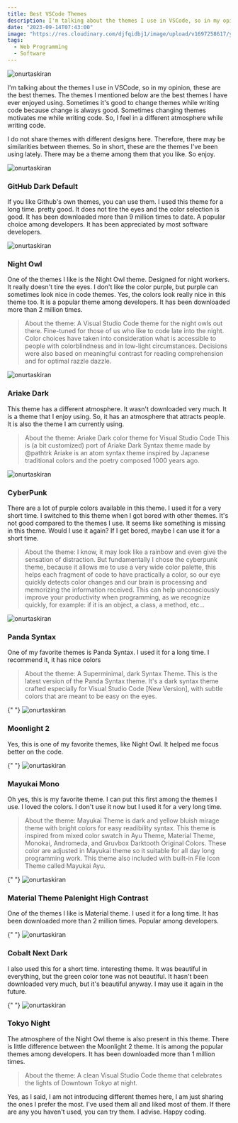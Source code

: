 ```yaml
---
title: Best VSCode Themes
description: I'm talking about the themes I use in VSCode, so in my opinion, these are the best themes. The themes I mentioned below are the best themes I have ever enjoyed using.
date: "2023-09-14T07:43:00"
image: "https://res.cloudinary.com/djfqidbj1/image/upload/v1697258617/y9bbm9gmumbfy44mzukq.jpg"
tags:
  - Web Programming
  - Software
---
```


<img
  className="w-full rounded-xl"
  src="https://res.cloudinary.com/djfqidbj1/image/upload/v1697258617/y9bbm9gmumbfy44mzukq.jpg"
  alt="onurtaskiran"
/>

I'm talking about the themes I use in VSCode, so in my opinion, these are the best themes. The themes I mentioned below are the best themes I have ever enjoyed using. Sometimes it's good to change themes while writing code because change is always good. Sometimes changing themes motivates me while writing code. So, I feel in a different atmosphere while writing code.

I do not share themes with different designs here. Therefore, there may be similarities between themes. So in short, these are the themes I've been using lately. There may be a theme among them that you like. So enjoy.

<img
  className="w-full"
  src="https://res.cloudinary.com/djfqidbj1/image/upload/v1697257781/n4gos3gg6nkgvqeoxskm.jpg"
  alt="onurtaskiran"
/>

### GitHub Dark Default

If you like Github's own themes, you can use them. I used this theme for a long time. pretty good. It does not tire the eyes and the color selection is good. It has been downloaded more than 9 million times to date. A popular choice among developers. It has been appreciated by most software developers.

<img
  className="w-full"
  src="https://res.cloudinary.com/djfqidbj1/image/upload/v1697257781/lauershl7q2cwn9cnoe0.jpg"
  alt="onurtaskiran"
/>

### Night Owl

One of the themes I like is the Night Owl theme. Designed for night workers. It really doesn't tire the eyes. I don't like the color purple, but purple can sometimes look nice in code themes. Yes, the colors look really nice in this theme too. It is a popular theme among developers. It has been downloaded more than 2 million times.

> About the theme:
> A Visual Studio Code theme for the night owls out there. Fine-tuned for those of us who like to code late into the night. Color choices have taken into consideration what is accessible to people with colorblindness and in low-light circumstances. Decisions were also based on meaningful contrast for reading comprehension and for optimal razzle dazzle.

<img
  className="w-full"
  src="https://res.cloudinary.com/djfqidbj1/image/upload/v1697257781/woowmaleirwwrzz4q2f3.jpg"
  alt="onurtaskiran"
/>

### Ariake Dark

This theme has a different atmosphere. It wasn't downloaded very much. It is a theme that I enjoy using. So, it has an atmosphere that attracts people. It is also the theme I am currently using.

> About the theme:
> Ariake Dark color theme for Visual Studio Code
> This is (a bit customized) port of Ariake Dark Syntax theme made by @pathtrk
> Ariake is an atom syntax theme inspired by Japanese traditional colors and the poetry composed 1000 years ago.

<img
  className="w-full"
  src="https://res.cloudinary.com/djfqidbj1/image/upload/v1697257781/gw82wl0flld82gd0zamd.jpg"
  alt="onurtaskiran"
/>

### CyberPunk

There are a lot of purple colors available in this theme. I used it for a very short time. I switched to this theme when I got bored with other themes. It's not good compared to the themes I use. It seems like something is missing in this theme. Would I use it again? If I get bored, maybe I can use it for a short time.

> About the theme:
> I know, it may look like a rainbow and even give the sensation of distraction. But fundamentally I chose the cyberpunk theme, because it allows me to use a very wide color palette, this helps each fragment of code to have practically a color, so our eye quickly detects color changes and our brain is processing and memorizing the information received. This can help unconsciously improve your productivity when programming, as we recognize quickly, for example: if it is an object, a class, a method, etc...

<img
  className="w-full"
  src="https://res.cloudinary.com/djfqidbj1/image/upload/v1697257781/isxjreqwbm9gj9ss2etv.jpg"
  alt="onurtaskiran"
/>

### Panda Syntax

One of my favorite themes is Panda Syntax. I used it for a long time. I recommend it, it has nice colors

> About the theme:
> A Superminimal, dark Syntax Theme. This is the latest version of the Panda Syntax theme. It's a dark syntax theme crafted especially for Visual Studio Code [New Version], with subtle colors that are meant to be easy on the eyes.

{" "}
<img
  className="w-full"
  src="https://res.cloudinary.com/djfqidbj1/image/upload/v1697257781/chebcxffl2mxkxth3jvh.jpg"
  alt="onurtaskiran"
/>

### Moonlight 2

Yes, this is one of my favorite themes, like Night Owl. It helped me focus better on the code.

{" "}
<img
  className="w-full"
  src="https://res.cloudinary.com/djfqidbj1/image/upload/v1697257781/hzunvbted90kqeqveoek.jpg"
  alt="onurtaskiran"
/>

### Mayukai Mono

Oh yes, this is my favorite theme. I can put this first among the themes I use. I loved the colors. I don't use it now but I used it for a very long time.

> About the theme:
> Mayukai Theme is dark and yellow bluish mirage theme with bright colors for easy readibility syntax. This theme is inspired from mixed color swatch in Ayu Theme, Material Theme, Monokai, Andromeda, and Gruvbox Darktooth Original Colors. These color are adjusted in Mayukai theme so it suitable for all day long programming work. This theme also included with built-in File Icon Theme called Mayukai Ayu.

{" "}
<img
  className="w-full"
  src="https://res.cloudinary.com/djfqidbj1/image/upload/v1697257781/janemfjtwsiaxsv2vxkl.jpg"
  alt="onurtaskiran"
/>

### Material Theme Palenight High Contrast

One of the themes I like is Material theme. I used it for a long time. It has been downloaded more than 2 million times. Popular among developers.

{" "}
<img
  className="w-full"
  src="https://res.cloudinary.com/djfqidbj1/image/upload/v1697257781/ghp6qapb0fiv0h5emyv3.jpg"
  alt="onurtaskiran"
/>

### Cobalt Next Dark

I also used this for a short time. interesting theme. It was beautiful in everything, but the green color tone was not beautiful. It hasn't been downloaded very much, but it's beautiful anyway. I may use it again in the future.

{" "}
<img
  className="w-full"
  src="https://res.cloudinary.com/djfqidbj1/image/upload/v1697257781/xwtlc0iwr8yjp2tzm20o.jpg"
  alt="onurtaskiran"
/>

### Tokyo Night

The atmosphere of the Night Owl theme is also present in this theme. There is little difference between the Moonlight 2 theme. It is among the popular themes among developers. It has been downloaded more than 1 million times.

> About the theme:
> A clean Visual Studio Code theme that celebrates the lights of Downtown Tokyo at night.

Yes, as I said, I am not introducing different themes here, I am just sharing the ones I prefer the most. I've used them all and liked most of them. If there are any you haven't used, you can try them. I advise. Happy coding.
